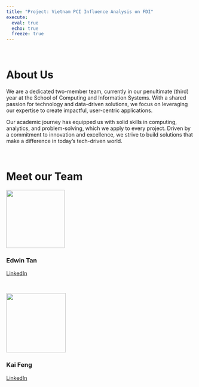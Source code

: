 ```yaml
---
title: "Project: Vietnam PCI Influence Analysis on FDI"
execute:
  eval: true
  echo: true
  freeze: true
---
```


<br/>

# About Us

We are a dedicated two-member team, currently in our penultimate (third) year at the School of Computing and Information Systems. With a shared passion for technology and data-driven solutions, we focus on leveraging our expertise to create impactful, user-centric applications.

Our academic journey has equipped us with solid skills in computing, analytics, and problem-solving, which we apply to every project. Driven by a commitment to innovation and excellence, we strive to build solutions that make a difference in today’s tech-driven world.

<br/>

# Meet our Team 

![](images/clipboard-659646825.jpeg){width="156"}

### Edwin Tan

[LinkedIn](https://www.linkedin.com/in/edwin-tan-jun-lin-a20a4b174/?trk=contact-info)

<br/>

![](images/clipboard-1451871358.jpeg){width="159"}

### Kai Feng

[LinkedIn](https://sg.linkedin.com/in/kai-feng-ng-bb542215a)
